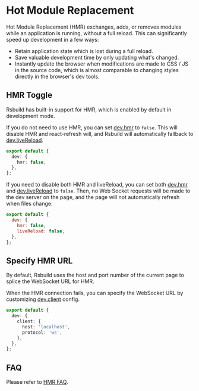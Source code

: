 # Hot Module Replacement

Hot Module Replacement (HMR) exchanges, adds, or removes modules while an application is running, without a full reload. This can significantly speed up development in a few ways:

- Retain application state which is lost during a full reload.
- Save valuable development time by only updating what's changed.
- Instantly update the browser when modifications are made to CSS / JS in the source code, which is almost comparable to changing styles directly in the browser's dev tools.

## HMR Toggle

Rsbuild has built-in support for HMR, which is enabled by default in development mode.

If you do not need to use HMR, you can set [dev.hmr](/config/dev/hmr) to `false`. This will disable HMR and react-refresh will, and Rsbuild will automatically fallback to [dev.liveReload](/config/dev/live-reload).

```ts title="rsbuild.config.ts"
export default {
  dev: {
    hmr: false,
  },
};
```

If you need to disable both HMR and liveReload, you can set both [dev.hmr](/config/dev/hmr) and [dev.liveReload](/config/dev/live-reload) to `false`. Then, no Web Socket requests will be made to the dev server on the page, and the page will not automatically refresh when files change.

```js title="rsbuild.config.ts"
export default {
  dev: {
    hmr: false,
    liveReload: false,
  },
};
```

## Specify HMR URL

By default, Rsbuild uses the host and port number of the current page to splice the WebSocket URL for HMR.

When the HMR connection fails, you can specify the WebSocket URL by customizing [dev.client](/config/dev/client) config.

```ts title="rsbuild.config.ts"
export default {
  dev: {
    client: {
      host: 'localhost',
      protocol: 'ws',
    },
  },
};
```

## FAQ

Please refer to [HMR FAQ](/guide/faq/hmr).
